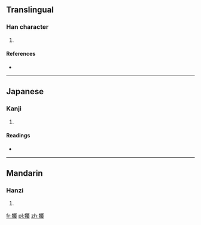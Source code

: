 ==Translingual==

===Han character===
{{Han char|rn=38|rad=女|as=21|sn=24|four=4742<sub>7</sub>|canj=女尸水戈 (VSEI)}}

# {{defn|Han|sort=女21}}

====References====
* {{Han ref|kx=0274.300|dkj=06919|dj=0543.060|hdz=21092.060|uh=5B4E|ud=23374|bh=F8A7|bd=63655}}

----

==Japanese==

===Kanji===
{{ja-kanji|grade=|rs=女21}}

# {{defn|Japanese|sort=女21}}

====Readings====
* {{ja-readings|on=[[しょく]] (shoku), [[そく]] (soku), [[ぞく]] (zoku), [[たく]] (taku), [[ちょく]] (choku)|kun=[[つつしむ]] (tsutsushimu)}}

----

==Mandarin==

===Hanzi===
{{cmn-hanzi|pin=[[zhǔ]] ([[zhu3]])|wg=chu<sup>3</sup>}}

# {{defn|Mandarin|sort=女21}}

[[fr:孎]]
[[pl:孎]]
[[zh:孎]]